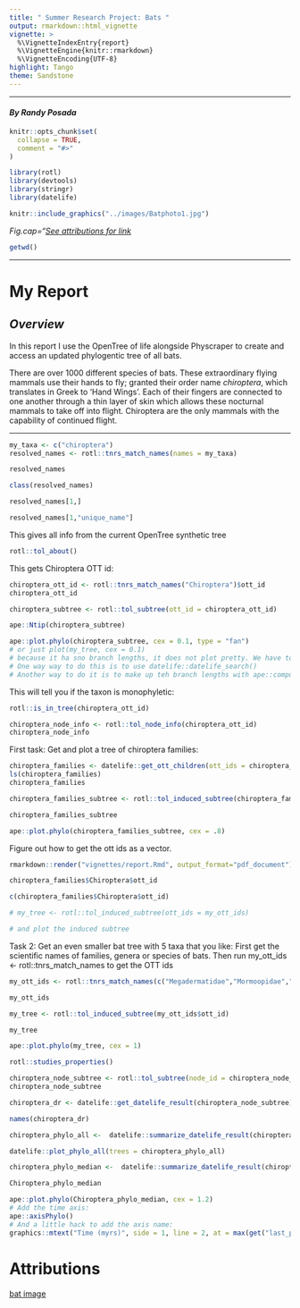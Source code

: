 ```yaml
---
title: " Summer Research Project: Bats "
output: rmarkdown::html_vignette
vignette: >
  %\VignetteIndexEntry{report}
  %\VignetteEngine{knitr::rmarkdown}
  %\VignetteEncoding{UTF-8}
highlight: Tango
theme: Sandstone
---
```


***
#### *By Randy Posada*
```r
knitr::opts_chunk$set(
  collapse = TRUE,
  comment = "#>"
)
```

```r
library(rotl)
library(devtools)
library(stringr)
library(datelife)
```

```r
knitr::include_graphics("../images/Batphoto1.jpg")
```
*Fig.cap="[See attributions for link](#Attributions)*
```r
getwd()

```
***

# **My Report**

## *Overview*

  In this report I use the OpenTree of life alongside Physcraper to create and access an updated phylogentic tree of all bats.

  There are over 1000 different species of bats. These extraordinary flying mammals use their hands to fly; granted their order name *chiroptera*, which translates in Greek to 'Hand Wings'. Each of their fingers are connected to one another through a thin layer of skin which allows these nocturnal mammals to take off into flight. Chiroptera are the only mammals with the capability of continued flight. 

***


```r

my_taxa <- c("chiroptera")
resolved_names <- rotl::tnrs_match_names(names = my_taxa)

resolved_names

```

```r
class(resolved_names)


```
```r
resolved_names[1,]

```

```r
resolved_names[1,"unique_name"]
```

This gives all info from the current OpenTree synthetic tree
```r
rotl::tol_about()
```

This gets Chiroptera OTT id:
```r
chiroptera_ott_id <- rotl::tnrs_match_names("Chiroptera")$ott_id
chiroptera_ott_id
```


```r
chiroptera_subtree <- rotl::tol_subtree(ott_id = chiroptera_ott_id)

ape::Ntip(chiroptera_subtree)

ape::plot.phylo(chiroptera_subtree, cex = 0.1, type = "fan") 
# or just plot(my_tree, cex = 0.1)
# because it ha sno branch lengths, it does not plot pretty. We have to get branch lengths for it.
# One way way to do this is to use datelife::datelife_search()
# Another way to do it is to make up teh branch lengths with ape::compute.brlen()
```

This will tell you if the taxon is monophyletic:
```r
rotl::is_in_tree(chiroptera_ott_id) 
```

```r
chiroptera_node_info <- rotl::tol_node_info(chiroptera_ott_id)
chiroptera_node_info
```

First task: Get and plot a tree of chiroptera families:
```r
chiroptera_families <- datelife::get_ott_children(ott_ids = chiroptera_ott_id, ott_rank = "family")
ls(chiroptera_families)
chiroptera_families
```

```r
chiroptera_families_subtree <- rotl::tol_induced_subtree(chiroptera_families$Chiroptera$ott_id)
```
```r
chiroptera_families_subtree
```
```r
ape::plot.phylo(chiroptera_families_subtree, cex = .8)
```

Figure out how to get the ott ids as a vector.

```r
rmarkdown::render("vignettes/report.Rmd", output_format="pdf_document")
```


```r
chiroptera_families$Chiroptera$ott_id
```

```r
c(chiroptera_families$Chiroptera$ott_id)
```
```r
# my_tree <- rotl::tol_induced_subtree(ott_ids = my_ott_ids)

# and plot the induced subtree
```

Task 2: Get an even smaller bat tree with 5 taxa that you like:
First get the scientific names of families, genera or species of bats.
Then run my_ott_ids <- rotl::tnrs_match_names to get the OTT ids

```r
my_ott_ids <- rotl::tnrs_match_names(c("Megadermatidae","Mormoopidae","Vespertilionidae","Mystacinidae","Furipteridae"))
```

```r
my_ott_ids
```

```r
my_tree <- rotl::tol_induced_subtree(my_ott_ids$ott_id)
```

```r
my_tree
```

```r
ape::plot.phylo(my_tree, cex = 1)
```

```r
rotl::studies_properties()
```

```r
chiroptera_node_subtree <- rotl::tol_subtree(node_id = chiroptera_node_info$node_id, label = "Chiroptera")
chiroptera_node_subtree
```

```r
chiroptera_dr <- datelife::get_datelife_result(chiroptera_node_subtree)
```

```r
names(chiroptera_dr)
```

```r
chiroptera_phylo_all <-  datelife::summarize_datelife_result(chiroptera_dr, summary_format = "phylo_all")
```

```r
datelife::plot_phylo_all(trees = chiroptera_phylo_all)
```

```r
chiroptera_phylo_median <-  datelife::summarize_datelife_result(chiroptera_dr, summary_format = "phylo_median")

Chiroptera_phylo_median
```

```r
ape::plot.phylo(Chiroptera_phylo_median, cex = 1.2)
# Add the time axis:
ape::axisPhylo()
# And a little hack to add the axis name:
graphics::mtext("Time (myrs)", side = 1, line = 2, at = max(get("last_plot.phylo",envir = .PlotPhyloEnv)$xx) * 0.5)
```


# Attributions
[bat image](https://unsplash.com/photos/hNz4Qh9ECCc)
